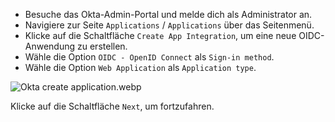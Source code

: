 - Besuche das Okta-Admin-Portal und melde dich als Administrator an.
- Navigiere zur Seite `Applications` / `Applications` über das Seitenmenü.
- Klicke auf die Schaltfläche `Create App Integration`, um eine neue OIDC-Anwendung zu erstellen.
- Wähle die Option `OIDC - OpenID Connect` als `Sign-in method`.
- Wähle die Option `Web Application` als `Application type`.

![Okta create application.webp](./assets/okta_create_application.webp)

Klicke auf die Schaltfläche `Next`, um fortzufahren.
